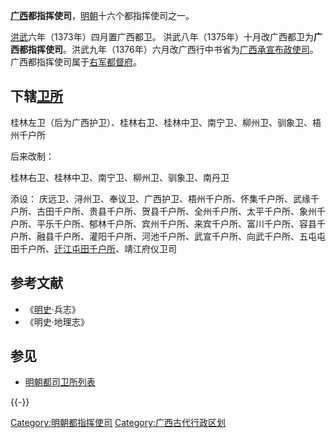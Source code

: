 '''[[广西|广西]]都指挥使司'''，[[明朝|明朝]]十六个都指挥使司之一。

[[洪武|洪武]]六年（1373年）四月置广西都卫。 洪武八年（1375年）十月改广西都卫为'''广西都指挥使司'''。洪武九年（1376年）六月改广西行中书省为[[广西承宣布政使司|广西承宣布政使司]]。广西都指挥使司属于[[右军都督府|右军都督府]]。

== 下辖[[卫所|卫所]] ==
桂林左卫（后为广西护卫）、桂林右卫、桂林中卫、南宁卫、柳州卫、驯象卫、梧州千户所

后来改制：

桂林右卫、桂林中卫、南宁卫、柳州卫、驯象卫、南丹卫

添设：
庆远卫、浔州卫、奉议卫、广西护卫、梧州千户所、怀集千户所、武缘千户所、古田千户所、贵县千户所、贺县千户所、全州千户所、太平千户所、象州千户所、平乐千户所、郁林千户所、宾州千户所、来宾千户所、富川千户所、容县千户所、融县千户所、灌阳千户所、河池千户所、武宣千户所、向武千户所、五屯屯田千户所、[[迁江屯田千户所|迁江屯田千户所]]、靖江府仪卫司

== 参考文献 ==
*《[[明史|明史]]·兵志》
*《明史·地理志》

== 参见 ==
* [[明朝都司卫所列表|明朝都司卫所列表]]

{{-}}
{{明朝行政区划|nocat}}
[[Category:明朝都指挥使司|Category:明朝都指挥使司]]
[[Category:广西古代行政区划|Category:广西古代行政区划]]